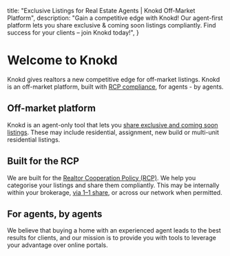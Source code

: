 
  title: "Exclusive Listings for Real Estate Agents | Knokd Off-Market Platform",
  description:
    "Gain a competitive edge with Knokd! Our agent-first platform lets you share exclusive & coming soon listings compliantly. Find success for your clients – join Knokd today!",
}

<HeroPattern />

# Welcome to Knokd

Knokd gives realtors a new competitive edge for off-market listings. Knokd is an off-market platform, built with [RCP compliance](/welcome-to-knokd/realtor-cooperation-policy), for agents - by agents.

<Screenshot 
  src="/images/screenshots/knokd-hero.png"
  alt="Showcasing both the deskptop and mobile view of Knokd Listings page"
/>

<h2 className="flex gap-2 items-center"><HomeIcon className="h-8 w-8 fill-indigo-500/20 stroke-indigo-500 transition-colors group-hover/button:stroke-indigo-400" /> Off-market platform </h2>

Knokd is an agent-only tool that lets you [share exclusive and coming soon listings](/listings/sharing-link). These may include residential, assignment, new build or multi-unit residential listings. 


<h2 className="flex gap-2 items-center"><ClipboardCheckIcon className="h-8 w-8 fill-indigo-500/20 stroke-indigo-500 transition-colors group-hover/button:stroke-indigo-400" /> Built for the RCP </h2>

We are built for the [Realtor Cooperation Policy (RCP)](/welcome-to-knokd/realtor-cooperation-policy). We help you categorise your listings and share them compliantly. This may be internally within your brokerage, [via 1–1 share](/listings/1-1-sharing), or across our network when permitted. 

<h2 className="flex gap-2 items-center"><UserCircleIcon className="h-8 w-8 fill-indigo-500/20 stroke-indigo-500 transition-colors group-hover/button:stroke-indigo-400" /> For agents, by agents</h2>

We believe that buying a home with an experienced agent leads to the best results for clients, and our mission is to provide you with tools to leverage your advantage over online portals. 

